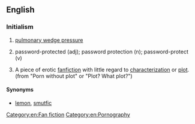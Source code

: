 ==English==

===Initialism===
{{rfc-header|Initialism}}
{{head|en|initialism}}

# {{label|en|medicine}} [[w:pulmonary wedge pressure|pulmonary wedge pressure]]
# {{label|en|computing}} password-protected (adj); password protection (n); password-protect (v)
# {{label|en|fandom}} A piece of erotic [[fanfiction]] with little regard to [[characterization]] or [[plot]]. (from "Porn without plot" or "Plot? What plot?")

====Synonyms====
* {{sense|erotic fanfiction}} [[lemon]], [[smutfic]]

[[Category:en:Fan fiction]]
[[Category:en:Pornography]]
